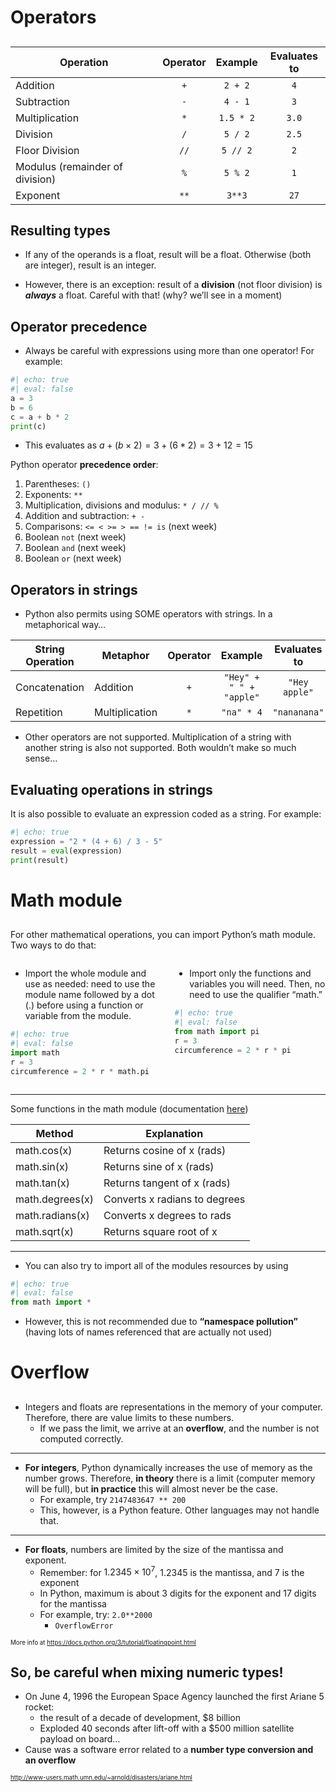 # Operators {data-stack-name="operators"}

##

| Operation                       | Operator |  Example  | Evaluates to |
|---------------------------------|:--------:|:---------:|:------------:|
| Addition                        |   `+`    |  `2 + 2`  |     `4`      |
| Subtraction                     |   `-`    |  `4 - 1`  |     `3`      |
| Multiplication                  |   `*`    | `1.5 * 2` |    `3.0`     |
| Division                        |   `/`    |  `5 / 2`  |    `2.5`     |
| Floor Division                  |   `//`    |  `5 // 2`  |     `2`      |
| Modulus (remainder of division) |   `%`    |  `5 % 2`  |     `1`      |
| Exponent                        |   `**`   |  `3**3`   |     `27`     |

## Resulting types

-   If any of the operands is a float, result will be a float. Otherwise (both are integer), result is an integer.

-   However, there is an exception: result of a **division** (not floor division) is ***always*** a float. Careful with that! (why? we'll see in a moment)

## Operator precedence

-   Always be careful with expressions using more than one operator! For example:

```python
#| echo: true
#| eval: false
a = 3
b = 6
c = a + b * 2
print(c)
```

-   This evaluates as $a + (b \times 2) = 3 + (6 * 2) = 3 + 12 = 15$

Python operator **precedence order**:

1.  Parentheses: `()`
2.  Exponents: `**`
3.  Multiplication, divisions and modulus: `* / // %`
4.  Addition and subtraction: `+ -`
5.  Comparisons: `<= < >= > == != is` (next week)
6.  Boolean `not` (next week)
7.  Boolean `and` (next week)
8.  Boolean `or` (next week)

## Operators in strings

-   Python also permits using SOME operators with strings. In a metaphorical way...

::: {.smaller}

| String Operation | Metaphor       | Operator |         Example         | Evaluates to  |
|---------------|---------------|:-------------:|:-------------:|:-------------:|
| Concatenation    | Addition       |   `+`    | `"Hey" + " " + "apple"` | `"Hey apple"` |
| Repetition       | Multiplication |   `*`    |       `"na" * 4`        | `"nananana"`  |

:::

-   Other operators are not supported. Multiplication of a string with another string is also not supported. Both wouldn't make so much sense...

## Evaluating operations in strings

It is also possible to evaluate an expression coded as a string. For example:

```python
#| echo: true
expression = "2 * (4 + 6) / 3 - 5"
result = eval(expression)
print(result)
```

# Math module {data-stack-name="math module"}

##

For other mathematical operations, you can import Python's math module. Two ways to do that:

::: columns
::: {.column width="50%"}
-   Import the whole module and use as needed: need to use the module name followed by a dot (.) before using a function or variable from the module.

```python
#| echo: true
#| eval: false
import math
r = 3
circumference = 2 * r * math.pi
```
:::

::: {.column width="50%"}
-   Import only the functions and variables you will need. Then, no need to use the qualifier "math."

```python
#| echo: true
#| eval: false
from math import pi
r = 3
circumference = 2 * r * pi
```
:::
:::

---

Some functions in the math module (documentation [here](https://docs.python.org/3/library/math.html))

| Method          | Explanation                   |
|-----------------|-------------------------------|
| math.cos(x)     | Returns cosine of x (rads)    |
| math.sin(x)     | Returns sine of x (rads)      |
| math.tan(x)     | Returns tangent of x (rads)   |
| math.degrees(x) | Converts x radians to degrees |
| math.radians(x) | Converts x degrees to rads    |
| math.sqrt(x)    | Returns square root of x      |

---

-   You can also try to import all of the modules resources by using

```python
#| echo: true
#| eval: false
from math import *
```

-   However, this is not recommended due to **"namespace pollution"** (having lots of names referenced that are actually not used)

# Overflow {data-stack-name="overflow"}

##

-   Integers and floats are representations in the memory of your computer. Therefore, there are value limits to these numbers.
    -   If we pass the limit, we arrive at an **overflow**, and the number is not computed correctly.

---

-   **For integers**, Python dynamically increases the use of memory as the number grows. Therefore, **in theory** there is a limit (computer memory will be full), but **in practice** this will almost never be the case.
    -   For example, try `2147483647 ** 200`
    -   This, however, is a Python feature. Other languages may not handle that.

---

-   **For floats**, numbers are limited by the size of the mantissa and exponent.
    -   Remember: for $1.2345 \times 10^7$, $1.2345$ is the mantissa, and $7$ is the exponent
    -   In Python, maximum is about 3 digits for the exponent and 17 digits for the mantissa
    -   For example, try: `2.0**2000`
        -   `OverflowError`

::: {style="font-size: 70%;"}
More info at <https://docs.python.org/3/tutorial/floatingpoint.html>
:::

## So, be careful when mixing numeric types!

-   On June 4, 1996 the European Space Agency launched the first Ariane 5 rocket:
    -   the result of a decade of development, \$8 billion
    -   Exploded 40 seconds after lift-off with a \$500 million satellite payload on board...
-   Cause was a software error related to a **number type conversion and an overflow**

::: {style="font-size: 70%;"}
<http://www-users.math.umn.edu/~arnold/disasters/ariane.html>
:::